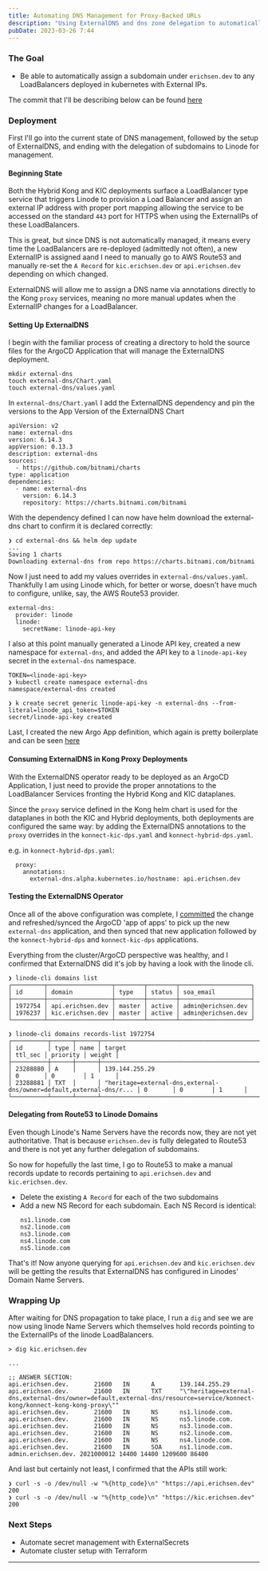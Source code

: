 ```yaml
---
title: Automating DNS Management for Proxy-Backed URLs
description: "Using ExternalDNS and dns zone delegation to automatically maintain DNS records"
pubDate: 2023-03-26 7:44
---
```


### The Goal

- Be able to automatically assign a subdomain under `erichsen.dev` to any LoadBalancers deployed in kubernetes with External IPs.

The commit that I'll be describing below can be found [here](https://github.com/erichsend/api.erichsen.dev/commit/7b2ab727c30b48c83c36045829dd94829cdeba5e)

### Deployment

First I'll go into the current state of DNS management, followed by the setup of ExternalDNS, and ending with the delegation of subdomains to Linode for management.

#### Beginning State

Both the Hybrid Kong and KIC deployments surface a LoadBalancer type service that triggers Linode to provision a Load Balancer and assign an external IP address with proper port mapping allowing the service to be accessed on the standard `443` port for HTTPS when using the ExternalIPs of these LoadBalancers.

This is great, but since DNS is not automatically managed, it means every time the LoadBalancers are re-deployed (admittedly not often), a new ExternalIP is assigned aand I need to manually go to AWS Route53 and manually re-set the `A Record` for `kic.erichsen.dev` or `api.erichsen.dev` depending on which changed.

ExternalDNS will allow me to assign a DNS name via annotations directly to the Kong `proxy` services, meaning no more manual updates when the ExternalIP changes for a LoadBalancer.

#### Setting Up ExternalDNS

I begin with the familiar process of creating a directory to hold the source files for the ArgoCD Application that will manage the ExternalDNS deployment.

```
mkdir external-dns
touch external-dns/Chart.yaml
touch external-dns/values.yaml
```

In `external-dns/Chart.yaml` I add the ExternalDNS dependency and pin the versions to the App Version of the ExternalDNS Chart
```
apiVersion: v2
name: external-dns
version: 6.14.3
appVersion: 0.13.3
description: external-dns
sources:
  - https://github.com/bitnami/charts
type: application
dependencies:
  - name: external-dns
    version: 6.14.3
    repository: https://charts.bitnami.com/bitnami
```

With the dependency defined I can now have helm download the external-dns chart to confirm it is declared correctly:
```
❯ cd external-dns && helm dep update
...
Saving 1 charts
Downloading external-dns from repo https://charts.bitnami.com/bitnami
```

Now I just need to add my values overrides in `external-dns/values.yaml`. Thankfully I am using Linode which, for better or worse, doesn't have much to configure, unlike, say, the AWS Route53 provider.
```
external-dns:
  provider: linode
  linode:
    secretName: linode-api-key
```

I also at this point manually generated a Linode API key, created a new namespace for `external-dns`, and added the API key to a `linode-api-key` secret in the `external-dns` namespace.

```
TOKEN=<linode-api-key>
❯ kubectl create namespace external-dns
namespace/external-dns created

❯ k create secret generic linode-api-key -n external-dns --from-literal=linode_api_token=$TOKEN
secret/linode-api-key created
```

Last, I created the new Argo App definition, which again is pretty boilerplate and can be seen [here](https://github.com/erichsend/api.erichsen.dev/commit/7b2ab727c30b48c83c36045829dd94829cdeba5e#diff-9d0ac0a2b3101e9bae02dc498c42cf4a484db4562dc937243cb150044b490b3eR1-R19)

#### Consuming ExternalDNS in Kong Proxy Deployments

With the ExternalDNS operator ready to be deployed as an ArgoCD Application, I just need to provide the proper annotations to the LoadBalancer Services fronting the Hybrid Kong and KIC dataplanes.

Since the `proxy` service defined in the Kong helm chart is used for the dataplanes in both the KIC and Hybrid deployments, both deployments are configured the same way: by adding the ExternalDNS annotations to the `proxy` overrides in the `konnect-kic-dps.yaml` and `konnect-hybrid-dps.yaml`.

e.g. in `konnect-hybrid-dps.yaml`:
```
  proxy:
    annotations:
      external-dns.alpha.kubernetes.io/hostname: api.erichsen.dev
```

#### Testing the ExternalDNS Operator

Once all of the above configuration was complete, I [committed](https://github.com/erichsend/api.erichsen.dev/commit/7b2ab727c30b48c83c36045829dd94829cdeba5e) the change and refreshed/synced the ArgoCD 'app of apps' to pick up the new `external-dns` application, and then synced that new application followed by the `konnect-hybrid-dps` and `konnect-kic-dps` applications.

Everything from the cluster/ArgoCD perspective was healthy, and I confirmed that ExternalDNS did it's job by having a look with the linode cli.

```
❯ linode-cli domains list
┌─────────┬──────────────────┬────────┬────────┬────────────────────┐
│ id      │ domain           │ type   │ status │ soa_email          │
├─────────┼──────────────────┼────────┼────────┼────────────────────┤
│ 1972754 │ api.erichsen.dev │ master │ active │ admin@erichsen.dev │
│ 1976237 │ kic.erichsen.dev │ master │ active │ admin@erichsen.dev │
└─────────┴──────────────────┴────────┴────────┴────────────────────┘

❯ linode-cli domains records-list 1972754
┌──────────┬──────┬──────┬─────────────────────────────────────────────────────────────────────┬─────────┬──────────┬────────┐
│ id       │ type │ name │ target                                                              │ ttl_sec │ priority │ weight │
├──────────┼──────┼──────┼─────────────────────────────────────────────────────────────────────┼─────────┼──────────┼────────┤
│ 23288880 │ A    │      │ 139.144.255.29                                                      │ 0       │ 0        │ 1      │
│ 23288881 │ TXT  │      │ "heritage=external-dns,external-dns/owner=default,external-dns/r... │ 0       │ 0        │ 1      │
└──────────┴──────┴──────┴─────────────────────────────────────────────────────────────────────┴─────────┴──────────┴────────┘
```

#### Delegating from Route53 to Linode Domains

Even though Linode's Name Servers have the records now, they are not yet authoritative. That is because `erichsen.dev` is fully delegated to Route53 and there is not yet any further delegation of subdomains.

So now for hopefully the last time, I go to Route53 to make a manual records update to records pertaining to `api.erichsen.dev` and `kic.erichsen.dev`.

- Delete the existing `A Record` for each of the two subdomains
- Add a new NS Record for each subdomain. Each NS Record is identical:
  ```
  ns1.linode.com
  ns2.linode.com
  ns3.linode.com
  ns4.linode.com
  ns5.linode.com
  ```

That's it! Now anyone querying for `api.erichsen.dev` and `kic.erichsen.dev` will be getting the results that ExternalDNS has configured in Linodes' Domain Name Servers.

### Wrapping Up

After waiting for DNS propagation to take place, I run a `dig` and see we are now using linode Name Servers which themselves hold records pointing to the ExternalIPs of the linode LoadBalancers.

```
> dig kic.erichsen.dev

...

;; ANSWER SECTION:
api.erichsen.dev.       21600   IN      A       139.144.255.29
api.erichsen.dev.       21600   IN      TXT     "\"heritage=external-dns,external-dns/owner=default,external-dns/resource=service/konnect-kong/konnect-kong-kong-proxy\""
api.erichsen.dev.       21600   IN      NS      ns1.linode.com.
api.erichsen.dev.       21600   IN      NS      ns5.linode.com.
api.erichsen.dev.       21600   IN      NS      ns3.linode.com.
api.erichsen.dev.       21600   IN      NS      ns2.linode.com.
api.erichsen.dev.       21600   IN      NS      ns4.linode.com.
api.erichsen.dev.       21600   IN      SOA     ns1.linode.com. admin.erichsen.dev. 2021000012 14400 14400 1209600 86400
```

And last but certainly not least, I confirmed that the APIs still work:

```
❯ curl -s -o /dev/null -w "%{http_code}\n" "https://api.erichsen.dev"
200
❯ curl -s -o /dev/null -w "%{http_code}\n" "https://kic.erichsen.dev"
200
```

### Next Steps

- Automate secret management with ExternalSecrets
- Automate cluster setup with Terraform

---

